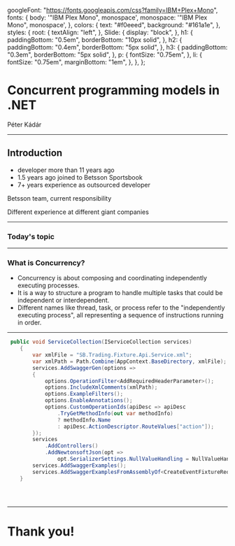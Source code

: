 


  googleFont: "https://fonts.googleapis.com/css?family=IBM+Plex+Mono",
  fonts: {
    body: '"IBM Plex Mono", monospace',
    monospace: '"IBM Plex Mono", monospace',
  },
  colors: {
    text: "#f0eeed",
    background: "#161a1e",
  },
  styles: {
    root: {
      textAlign: "left",
    },
    Slide: {
      display: "block",
    },
    h1: {
      paddingBottom: "0.5em",
      borderBottom: "10px solid",
    },
    h2: {
      paddingBottom: "0.4em",
      borderBottom: "5px solid",
    },
    h3: {
      paddingBottom: "0.3em",
      borderBottom: "5px solid",
    },
    p: {
      fontSize: "0.75em",
    },
    li: {
      fontSize: "0.75em",
      marginBottom: "1em",
    },
  },
};

<div className="title-slide">

  # Concurrent programming models in .NET
  Péter Kádár

</div>

---
 
 <div className="center-slide">

   ## Introduction
  - developer more than 11 years ago 
  - 1.5 years ago joined to Betsson Sportsbook
  - 7+ years experience as outsourced developer

</div>

<Notes>
  <div class="notes">
    <p>Betsson team, current responsibility</p>
    <p>Different experience at different giant companies</p>
  </div>
</Notes>

---

<div className="content-slide">

### Today's topic

</div>

---

<div className="content-slide">

### What is Concurrency?

- Concurrency is about composing and coordinating independently executing processes.
- It is a way to structure a program to handle multiple tasks that could be independent or interdependent.
- Different names like thread, task, or process refer to the "independently executing process", all representing a sequence of instructions running in order.

</div>

---

<CodeSurfer theme={vsDark}>

```csharp showNumbers
 public void ServiceCollection(IServiceCollection services)
    {
        var xmlFile = "SB.Trading.Fixture.Api.Service.xml";
        var xmlPath = Path.Combine(AppContext.BaseDirectory, xmlFile);
        services.AddSwaggerGen(options =>
        {
            options.OperationFilter<AddRequiredHeaderParameter>();
            options.IncludeXmlComments(xmlPath);
            options.ExampleFilters();
            options.EnableAnnotations();
            options.CustomOperationIds(apiDesc => apiDesc
                .TryGetMethodInfo(out var methodInfo) 
                ? methodInfo.Name 
                : apiDesc.ActionDescriptor.RouteValues["action"]);
        });
        services
            .AddControllers()
            .AddNewtonsoftJson(opt =>
                opt.SerializerSettings.NullValueHandling = NullValueHandling.Ignore);
        services.AddSwaggerExamples();
        services.AddSwaggerExamplesFromAssemblyOf<CreateEventFixtureRequestExample>();
    }
```

```diff 7:10 subtitle="Race condition issue"

```

```diff 11:23

```

```diff 25:32

```

</CodeSurfer>

---
 
 <div className="center-slide">

  # Thank you!

</div>